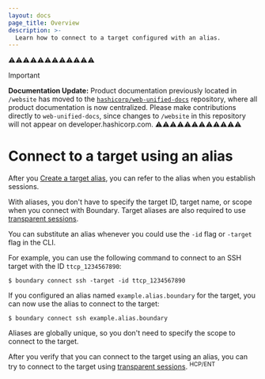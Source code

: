 ```yaml
---
layout: docs
page_title: Overview
description: >-
  Learn how to connect to a target configured with an alias.
---
```


⚠️⚠️⚠️⚠️⚠️⚠️⚠️⚠️⚠️⚠️⚠️⚠️
> [!IMPORTANT]  
> **Documentation Update:** Product documentation previously located in `/website` has moved to the [`hashicorp/web-unified-docs`](https://github.com/hashicorp/web-unified-docs) repository, where all product documentation is now centralized. Please make contributions directly to `web-unified-docs`, since changes to `/website` in this repository will not appear on developer.hashicorp.com.
⚠️⚠️⚠️⚠️⚠️⚠️⚠️⚠️⚠️⚠️⚠️⚠️

# Connect to a target using an alias

After you [Create a target alias](/boundary/docs/targets/configuration/create-target-alias), you can refer to the alias when you establish sessions.

With aliases, you don't have to specify the target ID, target name, or scope when you connect with Boundary. Target aliases are also required to use [transparent sessions](/boundary/docs/concepts/transparent-sessions).

You can substitute an alias whenever you could use the `-id` flag or `-target` flag in the CLI.

For example, you can use the following command to connect to an SSH target with the ID `ttcp_1234567890`:

```shell-session
$ boundary connect ssh -target -id ttcp_1234567890
```

If you configured an alias named `example.alias.boundary` for the target, you can now use the alias to connect to the target:

```shell-session
$ boundary connect ssh example.alias.boundary
```

Aliases are globally unique, so you don't need to specify the scope to connect to the target.

After you verify that you can connect to the target using an alias, you can try to connect to the target using [transparent sessions](/boundary/docs/targets/configuration/configure-transparent-sessions). <sup>HCP/ENT</sup>